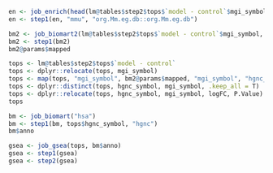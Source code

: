 
```r

en <- job_enrich(head(lm@tables$step2$tops$`model - control`$mgi_symbol, 1000), bm$anno, "mgi_symbol")
en <- step1(en, "mmu", "org.Mm.eg.db::org.Mm.eg.db")

bm2 <- job_biomart2(lm@tables$step2$tops$`model - control`$mgi_symbol, "mmu", "hsa")
bm2 <- step1(bm2)
bm2@params$mapped

tops <- lm@tables$step2$tops$`model - control`
tops <- dplyr::relocate(tops, mgi_symbol)
tops <- map(tops, "mgi_symbol", bm2@params$mapped, "mgi_symbol", "hgnc_symbol", col = "hgnc_symbol")
tops <- dplyr::distinct(tops, hgnc_symbol, mgi_symbol, .keep_all = T)
tops <- dplyr::relocate(tops, hgnc_symbol, mgi_symbol, logFC, P.Value)
tops

bm <- job_biomart("hsa")
bm <- step1(bm, tops$hgnc_symbol, "hgnc")
bm$anno
```

```r
gsea <- job_gsea(tops, bm$anno)
gsea <- step1(gsea)
gsea <- step2(gsea)

```



